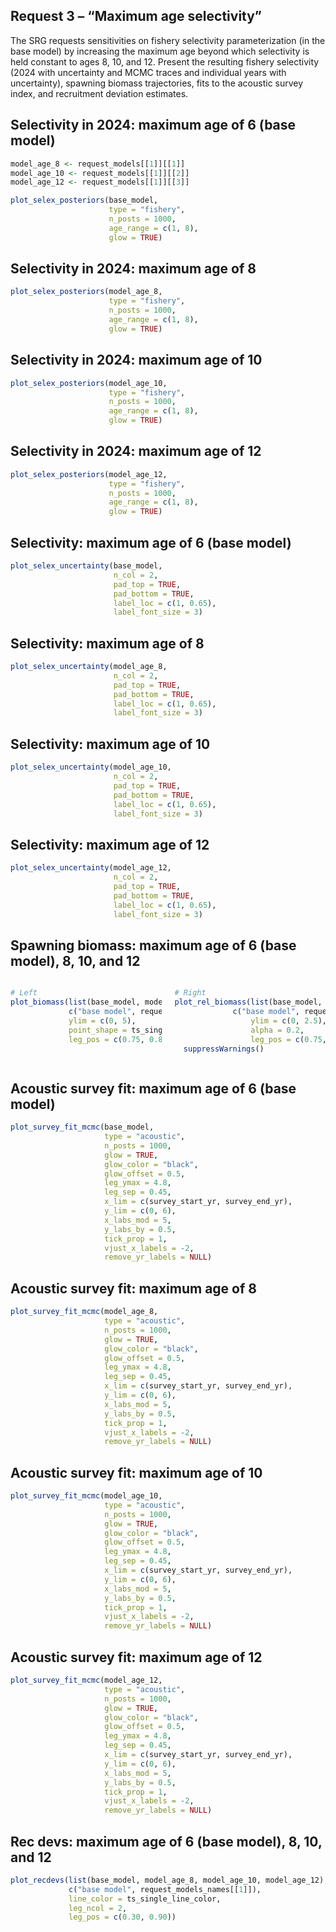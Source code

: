 ## Request 3 -- "Maximum age selectivity"

The SRG requests sensitivities on fishery selectivity parameterization (in the base model) by increasing the maximum age beyond which selectivity is held constant to ages 8, 10, and 12. Present the resulting fishery selectivity (2024 with uncertainty and MCMC traces and individual years with uncertainty), spawning biomass trajectories, fits to the acoustic survey index, and recruitment deviation estimates.

## Selectivity in 2024: maximum age of 6 (base model)

```r

model_age_8 <- request_models[[1]][[1]]
model_age_10 <- request_models[[1]][[2]]
model_age_12 <- request_models[[1]][[3]]

plot_selex_posteriors(base_model,
                      type = "fishery",
                      n_posts = 1000,
                      age_range = c(1, 8),
                      glow = TRUE)
```

## Selectivity in 2024: maximum age of 8

```r

plot_selex_posteriors(model_age_8,
                      type = "fishery",
                      n_posts = 1000,
                      age_range = c(1, 8),
                      glow = TRUE)
```

## Selectivity in 2024: maximum age of 10

```r

plot_selex_posteriors(model_age_10,
                      type = "fishery",
                      n_posts = 1000,
                      age_range = c(1, 8),
                      glow = TRUE)
```

## Selectivity in 2024: maximum age of 12

```r

plot_selex_posteriors(model_age_12,
                      type = "fishery",
                      n_posts = 1000,
                      age_range = c(1, 8),
                      glow = TRUE)
```

## Selectivity: maximum age of 6 (base model)

```r
plot_selex_uncertainty(base_model,
                       n_col = 2,
                       pad_top = TRUE,
                       pad_bottom = TRUE,
                       label_loc = c(1, 0.65),
                       label_font_size = 3)
```

## Selectivity: maximum age of 8

```r

plot_selex_uncertainty(model_age_8,
                       n_col = 2,
                       pad_top = TRUE,
                       pad_bottom = TRUE,
                       label_loc = c(1, 0.65),
                       label_font_size = 3)
```

## Selectivity: maximum age of 10

```r

plot_selex_uncertainty(model_age_10,
                       n_col = 2,
                       pad_top = TRUE,
                       pad_bottom = TRUE,
                       label_loc = c(1, 0.65),
                       label_font_size = 3)
```

## Selectivity: maximum age of 12

```r

plot_selex_uncertainty(model_age_12,
                       n_col = 2,
                       pad_top = TRUE,
                       pad_bottom = TRUE,
                       label_loc = c(1, 0.65),
                       label_font_size = 3)
```

## Spawning biomass: maximum age of 6 (base model), 8, 10, and 12
:::::: {.columns}
::: {.column width="50%"}
```r
# Left
plot_biomass(list(base_model, model_age_8, model_age_10, model_age_12),
             c("base model", request_models_names[[1]]),
             ylim = c(0, 5),
             point_shape = ts_single_model_pointshape,
             leg_pos = c(0.75, 0.80))
```
:::

::: {.column width="50%"}
```r
# Right
plot_rel_biomass(list(base_model, model_age_8, model_age_10, model_age_12),
             c("base model", request_models_names[[1]]),
                 ylim = c(0, 2.5),
                 alpha = 0.2,
                 leg_pos = c(0.75, 0.80)) |>
  suppressWarnings()
```
:::
::::::

## Acoustic survey fit: maximum age of 6 (base model)

```r

plot_survey_fit_mcmc(base_model,
                     type = "acoustic",
                     n_posts = 1000,
                     glow = TRUE,
                     glow_color = "black",
                     glow_offset = 0.5,
                     leg_ymax = 4.8,
                     leg_sep = 0.45,
                     x_lim = c(survey_start_yr, survey_end_yr),
                     y_lim = c(0, 6),
                     x_labs_mod = 5,
                     y_labs_by = 0.5,
                     tick_prop = 1,
                     vjust_x_labels = -2,
                     remove_yr_labels = NULL)
```


## Acoustic survey fit: maximum age of 8

```r

plot_survey_fit_mcmc(model_age_8,
                     type = "acoustic",
                     n_posts = 1000,
                     glow = TRUE,
                     glow_color = "black",
                     glow_offset = 0.5,
                     leg_ymax = 4.8,
                     leg_sep = 0.45,
                     x_lim = c(survey_start_yr, survey_end_yr),
                     y_lim = c(0, 6),
                     x_labs_mod = 5,
                     y_labs_by = 0.5,
                     tick_prop = 1,
                     vjust_x_labels = -2,
                     remove_yr_labels = NULL)
```

## Acoustic survey fit: maximum age of 10

```r

plot_survey_fit_mcmc(model_age_10,
                     type = "acoustic",
                     n_posts = 1000,
                     glow = TRUE,
                     glow_color = "black",
                     glow_offset = 0.5,
                     leg_ymax = 4.8,
                     leg_sep = 0.45,
                     x_lim = c(survey_start_yr, survey_end_yr),
                     y_lim = c(0, 6),
                     x_labs_mod = 5,
                     y_labs_by = 0.5,
                     tick_prop = 1,
                     vjust_x_labels = -2,
                     remove_yr_labels = NULL)
```

## Acoustic survey fit: maximum age of 12

```r

plot_survey_fit_mcmc(model_age_12,
                     type = "acoustic",
                     n_posts = 1000,
                     glow = TRUE,
                     glow_color = "black",
                     glow_offset = 0.5,
                     leg_ymax = 4.8,
                     leg_sep = 0.45,
                     x_lim = c(survey_start_yr, survey_end_yr),
                     y_lim = c(0, 6),
                     x_labs_mod = 5,
                     y_labs_by = 0.5,
                     tick_prop = 1,
                     vjust_x_labels = -2,
                     remove_yr_labels = NULL)
```

## Rec devs: maximum age of 6 (base model), 8, 10, and 12

```r

plot_recdevs(list(base_model, model_age_8, model_age_10, model_age_12),
             c("base model", request_models_names[[1]]),
             line_color = ts_single_line_color,
             leg_ncol = 2,
             leg_pos = c(0.30, 0.90))
```

